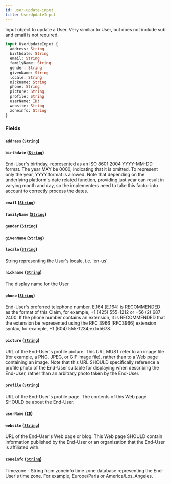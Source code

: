 ```yaml
---
id: user-update-input
title: UserUpdateInput
---
```



Input object to update a User.
Very similiar to User, but does not include sub and email is not required.


```graphql
input UserUpdateInput {
  address: String
  birthdate: String
  email: String
  familyName: String
  gender: String
  givenName: String
  locale: String
  nickname: String
  phone: String
  picture: String
  profile: String
  userName: ID!
  website: String
  zoneinfo: String
}
```


### Fields

#### `address` ([`String`](/developers/shared-apis/adminidentity-api/graphql/reference/scalars/string))




#### `birthdate` ([`String`](/developers/shared-apis/adminidentity-api/graphql/reference/scalars/string))

End-User's birthday, represented as an ISO 8601:2004 YYYY-MM-DD format. The
year MAY be 0000, indicating that it is omitted. To represent only the year,
YYYY format is allowed. Note that depending on the underlying platform's date
related function, providing just year can result in varying month and day, so
the implementers need to take this factor into account to correctly process the dates.


#### `email` ([`String`](/developers/shared-apis/adminidentity-api/graphql/reference/scalars/string))




#### `familyName` ([`String`](/developers/shared-apis/adminidentity-api/graphql/reference/scalars/string))




#### `gender` ([`String`](/developers/shared-apis/adminidentity-api/graphql/reference/scalars/string))




#### `givenName` ([`String`](/developers/shared-apis/adminidentity-api/graphql/reference/scalars/string))




#### `locale` ([`String`](/developers/shared-apis/adminidentity-api/graphql/reference/scalars/string))

String representing the User's locale, i.e. 'en-us'


#### `nickname` ([`String`](/developers/shared-apis/adminidentity-api/graphql/reference/scalars/string))

The display name for the User


#### `phone` ([`String`](/developers/shared-apis/adminidentity-api/graphql/reference/scalars/string))

End-User's preferred telephone number. E.164 [E.164] is RECOMMENDED as the
format of this Claim, for example, +1 (425) 555-1212 or +56 (2) 687 2400. If
the phone number contains an extension, it is RECOMMENDED that the extension
be represented using the RFC 3966 [RFC3966] extension syntax, for example, +1
(604) 555-1234;ext=5678.


#### `picture` ([`String`](/developers/shared-apis/adminidentity-api/graphql/reference/scalars/string))

URL of the End-User's profile picture. This URL MUST refer to an image file
(for example, a PNG, JPEG, or GIF image file), rather than to a Web page
containing an image. Note that this URL SHOULD specifically reference a
profile photo of the End-User suitable for displaying when describing the
End-User, rather than an arbitrary photo taken by the End-User.


#### `profile` ([`String`](/developers/shared-apis/adminidentity-api/graphql/reference/scalars/string))

URL of the End-User's profile page. The contents of this Web page SHOULD be about the End-User.


#### `userName` ([`ID`](/developers/shared-apis/adminidentity-api/graphql/reference/scalars/id))




#### `website` ([`String`](/developers/shared-apis/adminidentity-api/graphql/reference/scalars/string))

URL of the End-User's Web page or blog. This Web page SHOULD contain
information published by the End-User or an organization that the End-User is
affiliated with.


#### `zoneinfo` ([`String`](/developers/shared-apis/adminidentity-api/graphql/reference/scalars/string))

Timezone - String from zoneinfo time zone database representing the End-User's
time zone. For example, Europe/Paris or America/Los_Angeles.




